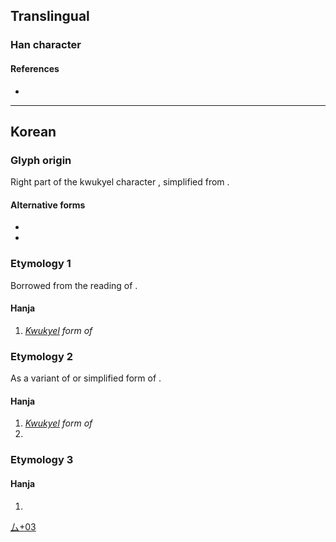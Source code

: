 {{character info}}
==Translingual==

===Han character===
{{Han char|rn=28|rad=厶|as=03|sn=5|four=|five86=CIU|canj=IF|ids=⿱厶小}}

====References====
* {{Han ref|kx=0164.111|dj=0372.111|hdz=10385.021|uh=53BC|ud=21436}}

----

==Korean==

===Glyph origin===
Right part of the kwukyel character {{l|ko|㢱|tr=myeo}}, simplified from {{l|ko|彌|tr=mi}}.

====Alternative forms====
*{{l|ko|㢱}}
*{{l|ko|尒}}

===Etymology 1===
Borrowed from the reading of {{ko-l|미|彌}}.

====Hanja====
{{ko-hanja|구결자|며}}
#''[[kwukyel|Kwukyel]] form of'' {{ko-l|며}}

===Etymology 2===
As a variant of {{l|ko|尓}} or simplified form of {{l|ko|爾|tr=i}}.

====Hanja====
{{ko-hanja|너|이}}
#''[[kwukyel|Kwukyel]] form of'' {{ko-l|이}}
#{{ko-l|너|''(informal)'' you}}

===Etymology 3===
====Hanja====
{{ko-hanja|금}}{{rfv-sense|ko}}

# {{rfdef|ko|sort=厶03}}

[[Category:Korean-only CJKV Characters|厶+03]]